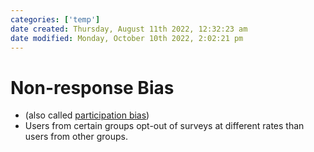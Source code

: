 ```yaml
---
categories: ['temp']
date created: Thursday, August 11th 2022, 12:32:23 am
date modified: Monday, October 10th 2022, 2:02:21 pm
---
```


# Non-response Bias
- (also called [participation bias](Participation%20Bias.qmd))
- Users from certain groups opt-out of surveys at different rates than users from other groups.



